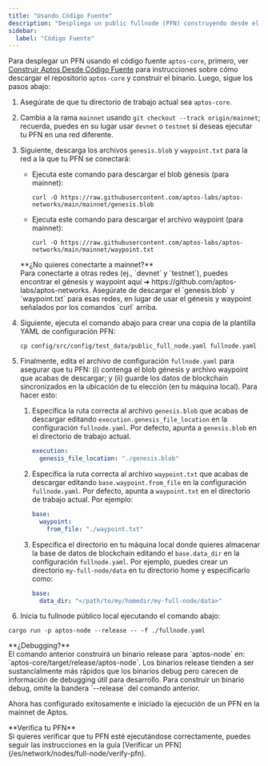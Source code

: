 ```yaml
---
title: "Usando Código Fuente"
description: "Despliega un public fullnode (PFN) construyendo desde el código fuente aptos-core con instrucciones completas de configuración y setup."
sidebar:
  label: "Código Fuente"
---
```



Para desplegar un PFN usando el código fuente `aptos-core`, primero, ver [Construir Aptos Desde Código Fuente](/es/network/nodes/building-from-source) para instrucciones
sobre cómo descargar el repositorio `aptos-core` y construir el binario. Luego, sigue los pasos abajo:

1. Asegúrate de que tu directorio de trabajo actual sea `aptos-core`.

2. Cambia a la rama `mainnet` usando `git checkout --track origin/mainnet`; recuerda, puedes en su lugar usar `devnet` o `testnet`
   si deseas ejecutar tu PFN en una red diferente.

3. Siguiente, descarga los archivos `genesis.blob` y `waypoint.txt` para la red a la que tu PFN se conectará:

   - Ejecuta este comando para descargar el blob génesis (para mainnet):

     ```shellscript filename="Terminal"
     curl -O https://raw.githubusercontent.com/aptos-labs/aptos-networks/main/mainnet/genesis.blob
     ```

   - Ejecuta este comando para descargar el archivo waypoint (para mainnet):
     ```shellscript filename="Terminal"
     curl -O https://raw.githubusercontent.com/aptos-labs/aptos-networks/main/mainnet/waypoint.txt
     ```

   <Aside type="caution">
     **¿No quieres conectarte a mainnet?**<br />
     Para conectarte a otras redes (ej., `devnet` y `testnet`), puedes encontrar el génesis y waypoint aquí ➜ https://github.com/aptos-labs/aptos-networks.
     Asegúrate de descargar el `genesis.blob` y `waypoint.txt` para esas redes, en lugar de usar el génesis
     y waypoint señalados por los comandos `curl` arriba.
   </Aside>

4. Siguiente, ejecuta el comando abajo para crear una copia de la plantilla YAML de configuración PFN:
   ```shellscript filename="Terminal"
   cp config/src/config/test_data/public_full_node.yaml fullnode.yaml
   ```

5. Finalmente, edita el archivo de configuración `fullnode.yaml` para asegurar que tu PFN: (i) contenga el blob génesis
   y archivo waypoint que acabas de descargar; y (ii) guarde los datos de blockchain sincronizados en la ubicación de tu
   elección (en tu máquina local). Para hacer esto:

   1. Especifica la ruta correcta al archivo `genesis.blob` que acabas de descargar editando `execution.genesis_file_location` en la configuración `fullnode.yaml`. Por defecto, apunta a `genesis.blob` en el directorio de trabajo actual.
      ```yaml filename="fullnode.yaml"
      execution:
        genesis_file_location: "./genesis.blob"
      ```
   2. Especifica la ruta correcta al archivo `waypoint.txt` que acabas de descargar editando `base.waypoint.from_file` en la configuración `fullnode.yaml`. Por defecto, apunta a `waypoint.txt` en el directorio de trabajo actual. Por ejemplo:
      ```yaml filename="fullnode.yaml"
      base:
        waypoint:
          from_file: "./waypoint.txt"
      ```
   3. Especifica el directorio en tu máquina local donde quieres almacenar la base de datos de blockchain editando el `base.data_dir` en la configuración `fullnode.yaml`. Por ejemplo, puedes crear un directorio `my-full-node/data` en tu directorio home y especificarlo como:
      ```yaml filename="fullnode.yaml"
      base:
        data_dir: "</path/to/my/homedir/my-full-node/data>"
      ```

6. Inicia tu fullnode público local ejecutando el comando abajo:

```shellscript filename="Terminal"
cargo run -p aptos-node --release -- -f ./fullnode.yaml
```

<Aside type="note">
  **¿Debugging?**<br />
  El comando anterior construirá un binario release para `aptos-node` en: `aptos-core/target/release/aptos-node`. Los binarios
  release tienden a ser sustancialmente más rápidos que los binarios debug pero carecen de información de debugging útil para desarrollo.
  Para construir un binario debug, omite la bandera `--release` del comando anterior.
</Aside>

Ahora has configurado exitosamente e iniciado la ejecución de un PFN en la mainnet de Aptos.

<Aside type="note">
  **Verifica tu PFN**<br />
  Si quieres verificar que tu PFN esté ejecutándose correctamente, puedes seguir las instrucciones en la guía [Verificar un PFN](/es/network/nodes/full-node/verify-pfn).
</Aside>
